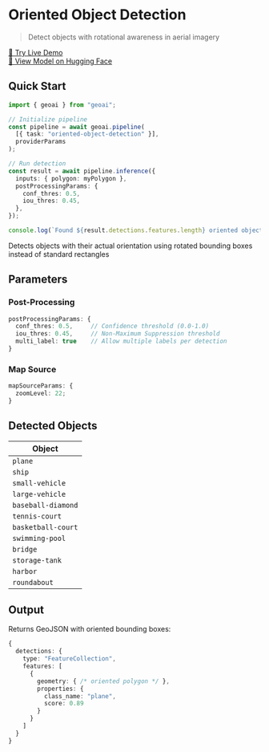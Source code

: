 
# Oriented Object Detection

> Detect objects with rotational awareness in aerial imagery

<VideoEmbed
  src="https://geobase-docs.s3.amazonaws.com/geobase-ai-assets/oriented-object-detection.mp4"
  title="Oriented Object Detection Demo"
/>

<div style={{ textAlign: "center", marginTop: "1rem" }}>
  <a
    href="https://docs.geobase.app/geoai-live/tasks/oriented-object-detection"
    target="_blank"
    rel="noopener noreferrer"
    style={{
      display: "inline-flex",
      alignItems: "center",
      gap: "0.5rem",
      padding: "0.5rem 1rem",
      backgroundColor: "#3b82f6",
      color: "white",
      textDecoration: "none",
      borderRadius: "0.375rem",
      fontWeight: "500",
      transition: "background-color 0.2s",
    }}
    className="live-demo-button"
  >
    🚀 Try Live Demo
  </a>
</div>

<style jsx>{`
  .live-demo-button:hover {
    background-color: #2563eb !important;
  }
`}</style>

<div style={{ textAlign: "center", marginTop: "0.5rem" }}>
  <a
    href="https://huggingface.co/geobase/gghl-oriented-object-detection"
    target="_blank"
    rel="noopener noreferrer"
    style={{
      fontSize: "0.875rem",
      color: "#6b7280",
      textDecoration: "none",
    }}
  >
    🤗 View Model on Hugging Face
  </a>
</div>

## Quick Start

```typescript
import { geoai } from "geoai";

// Initialize pipeline
const pipeline = await geoai.pipeline(
  [{ task: "oriented-object-detection" }],
  providerParams
);

// Run detection
const result = await pipeline.inference({
  inputs: { polygon: myPolygon },
  postProcessingParams: {
    conf_thres: 0.5,
    iou_thres: 0.45,
  },
});

console.log(`Found ${result.detections.features.length} oriented objects`);
```

<Callout type="info" emoji="🔄">
  Detects objects with their actual orientation using rotated bounding boxes
  instead of standard rectangles
</Callout>

## Parameters

### Post-Processing

```typescript
postProcessingParams: {
  conf_thres: 0.5,     // Confidence threshold (0.0-1.0)
  iou_thres: 0.45,     // Non-Maximum Suppression threshold
  multi_label: true    // Allow multiple labels per detection
}
```

### Map Source

```typescript
mapSourceParams: {
  zoomLevel: 22;
}
```

## Detected Objects

| Object             |
| ------------------ |
| `plane`            |
| `ship`             |
| `small-vehicle`    |
| `large-vehicle`    |
| `baseball-diamond` |
| `tennis-court`     |
| `basketball-court` |
| `swimming-pool`    |
| `bridge`           |
| `storage-tank`     |
| `harbor`           |
| `roundabout`       |

## Output

Returns GeoJSON with oriented bounding boxes:

```typescript
{
  detections: {
    type: "FeatureCollection",
    features: [
      {
        geometry: { /* oriented polygon */ },
        properties: {
          class_name: "plane",
          score: 0.89
        }
      }
    ]
  }
}
```
